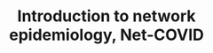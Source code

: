 ---
title: Introduction to network epidemiology, Net-COVID
year: 2020
format: youtube
has_unique_page: false
url: https://www.youtube.com/watch?v=5NGFDnJKiKA
---